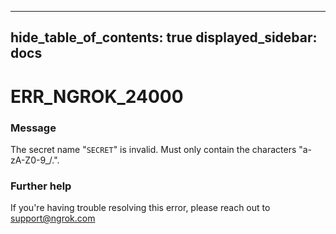 

---
hide_table_of_contents: true
displayed_sidebar: docs
---


# ERR_NGROK_24000

### Message
The secret name "`SECRET`" is invalid. Must only contain the characters "a-zA-Z0-9_/.".

<ErrorDetails error="err_ngrok_24000" />



### Further help
If you're having trouble resolving this error, please reach out to [support@ngrok.com](mailto:support@ngrok.com?subject=Help%20with%20ERR_NGROK_24000)

